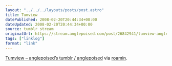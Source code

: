 ```yaml
---
layout: "../../../layouts/posts/post.astro"
title: Tumview
datePublished: 2008-02-20T20:44:34+00:00
dateUpdated: 2008-02-20T20:44:34+00:00
source: tumblr stream
originalUrl: https://stream.anglepoised.com/post/26842941/tumview-anglepoiseds-tumblr-anglepoised
tags: ["linklog"]
format: "link"
---
```


[Tumview &#8211; anglepoised&#8217;s tumblr / anglepoised][1] via <a href="http://roamin.tumblr.com/">roamin</a>.

[1]: http://tumview.inucara.net/id/anglepoised
